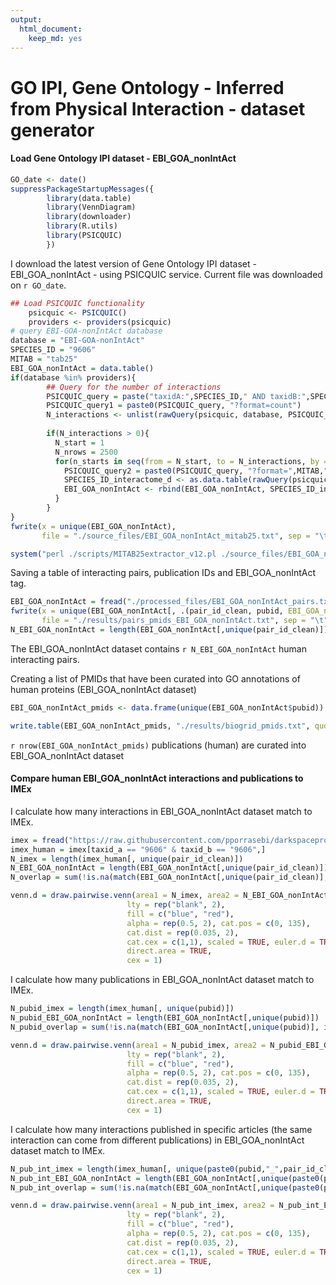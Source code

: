 ```yaml
---
output: 
  html_document: 
    keep_md: yes
---
```

GO IPI, Gene Ontology - Inferred from Physical Interaction - dataset generator
========================================================

#### Load Gene Ontology IPI dataset - EBI_GOA_nonIntAct

```r
GO_date <- date()
suppressPackageStartupMessages({
        library(data.table)
        library(VennDiagram)
        library(downloader)
        library(R.utils)
        library(PSICQUIC)
        })
```


I download the latest version of Gene Ontology IPI dataset - EBI_GOA_nonIntAct - using PSICQUIC service. Current file was downloaded on `r GO_date`. 


```r
## Load PSICQUIC functionality
    psicquic <- PSICQUIC()
    providers <- providers(psicquic)
# query EBI-GOA-nonIntAct database		
database = "EBI-GOA-nonIntAct"
SPECIES_ID = "9606"
MITAB = "tab25"
EBI_GOA_nonIntAct = data.table()
if(database %in% providers){
        ## Query for the number of interactions
        PSICQUIC_query = paste("taxidA:",SPECIES_ID," AND taxidB:",SPECIES_ID, sep = "")
        PSICQUIC_query1 = paste0(PSICQUIC_query, "?format=count") 
        N_interactions <- unlist(rawQuery(psicquic, database, PSICQUIC_query1))
        
        if(N_interactions > 0){
          N_start = 1
          N_nrows = 2500
          for(n_starts in seq(from = N_start, to = N_interactions, by = N_nrows)){
            PSICQUIC_query2 = paste0(PSICQUIC_query, "?format=",MITAB,"&firstResult=", n_starts,"&maxResults=", N_nrows) 
            SPECIES_ID_interactome_d <- as.data.table(rawQuery(psicquic, database, PSICQUIC_query2))
            EBI_GOA_nonIntAct <- rbind(EBI_GOA_nonIntAct, SPECIES_ID_interactome_d)
          }
        }
}
fwrite(x = unique(EBI_GOA_nonIntAct), 
       file = "./source_files/EBI_GOA_nonIntAct_mitab25.txt", sep = "\t")

system("perl ./scripts/MITAB25extractor_v12.pl ./source_files/EBI_GOA_nonIntAct_mitab25.txt ./processed_files/EBI_GOA_nonIntAct_pairs.txt")
```


Saving a table of interacting pairs, publication IDs and EBI_GOA_nonIntAct tag.


```r
EBI_GOA_nonIntAct = fread("./processed_files/EBI_GOA_nonIntAct_pairs.txt", header = T, sep = "\t", colClasses = "character")
fwrite(x = unique(EBI_GOA_nonIntAct[, .(pair_id_clean, pubid, EBI_GOA_nonIntAct = rep(1, .N))]), 
       file = "./results/pairs_pmids_EBI_GOA_nonIntAct.txt", sep = "\t")
N_EBI_GOA_nonIntAct = length(EBI_GOA_nonIntAct[,unique(pair_id_clean)])
```


The EBI_GOA_nonIntAct dataset contains `r N_EBI_GOA_nonIntAct` human interacting pairs. 


Creating a list of PMIDs that have been curated into GO annotations of human proteins (EBI_GOA_nonIntAct dataset)


```r
EBI_GOA_nonIntAct_pmids <- data.frame(unique(EBI_GOA_nonIntAct$pubid))

write.table(EBI_GOA_nonIntAct_pmids, "./results/biogrid_pmids.txt", quote=F, sep ="\t", row.names = F, col.names = T)
```


`r nrow(EBI_GOA_nonIntAct_pmids)` publications (human) are curated into EBI_GOA_nonIntAct dataset 

#### Compare human EBI_GOA_nonIntAct interactions and publications to IMEx 

I calculate how many interactions in EBI_GOA_nonIntAct dataset match to IMEx.

```r
imex = fread("https://raw.githubusercontent.com/pporrasebi/darkspaceproject/master/IMEx/results/imex_full.txt", header = T, sep = "\t", colClasses = "character")
imex_human = imex[taxid_a == "9606" & taxid_b == "9606",]
N_imex = length(imex_human[, unique(pair_id_clean)])
N_EBI_GOA_nonIntAct = length(EBI_GOA_nonIntAct[,unique(pair_id_clean)])
N_overlap = sum(!is.na(match(EBI_GOA_nonIntAct[,unique(pair_id_clean)], imex_human[, unique(pair_id_clean)])))

venn.d = draw.pairwise.venn(area1 = N_imex, area2 = N_EBI_GOA_nonIntAct, cross.area = N_overlap, category = c("IMEx", "EBI_GOA_nonIntAct"), 
                          lty = rep("blank", 2), 
                          fill = c("blue", "red"), 
                          alpha = rep(0.5, 2), cat.pos = c(0, 135), 
                          cat.dist = rep(0.035, 2), 
                          cat.cex = c(1,1), scaled = TRUE, euler.d = TRUE,  margin = 0.05,
                          direct.area = TRUE,
                          cex = 1)

```

I calculate how many publications in EBI_GOA_nonIntAct dataset match to IMEx.

```r
N_pubid_imex = length(imex_human[, unique(pubid)])
N_pubid_EBI_GOA_nonIntAct = length(EBI_GOA_nonIntAct[,unique(pubid)])
N_pubid_overlap = sum(!is.na(match(EBI_GOA_nonIntAct[,unique(pubid)], imex_human[, unique(pubid)])))

venn.d = draw.pairwise.venn(area1 = N_pubid_imex, area2 = N_pubid_EBI_GOA_nonIntAct, cross.area = N_pubid_overlap, category = c("IMEx", "EBI_GOA_nonIntAct"), 
                          lty = rep("blank", 2), 
                          fill = c("blue", "red"), 
                          alpha = rep(0.5, 2), cat.pos = c(0, 135), 
                          cat.dist = rep(0.035, 2), 
                          cat.cex = c(1,1), scaled = TRUE, euler.d = TRUE,  margin = 0.05,
                          direct.area = TRUE,
                          cex = 1)

```

I calculate how many interactions published in specific articles (the same interaction can come from different publications) in EBI_GOA_nonIntAct dataset match to IMEx.

```r
N_pub_int_imex = length(imex_human[, unique(paste0(pubid,"_",pair_id_clean))])
N_pub_int_EBI_GOA_nonIntAct = length(EBI_GOA_nonIntAct[,unique(paste0(pubid,"_",pair_id_clean))])
N_pub_int_overlap = sum(!is.na(match(EBI_GOA_nonIntAct[,unique(paste0(pubid,"_",pair_id_clean))], imex_human[, unique(paste0(pubid,"_",pair_id_clean))])))

venn.d = draw.pairwise.venn(area1 = N_pub_int_imex, area2 = N_pub_int_EBI_GOA_nonIntAct, cross.area = N_pub_int_overlap, category = c("IMEx", "EBI_GOA_nonIntAct"), 
                          lty = rep("blank", 2), 
                          fill = c("blue", "red"), 
                          alpha = rep(0.5, 2), cat.pos = c(0, 135), 
                          cat.dist = rep(0.035, 2), 
                          cat.cex = c(1,1), scaled = TRUE, euler.d = TRUE,  margin = 0.05,
                          direct.area = TRUE,
                          cex = 1)

```
